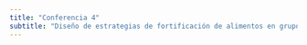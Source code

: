```yaml
---
title: "Conferencia 4"
subtitle: "Diseño de estrategias de fortificación de alimentos en grupos poblacionales específicos y las metodologías HCES"
---
```

